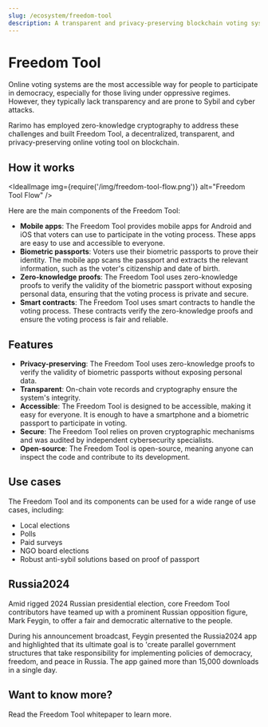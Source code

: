 ```yaml
---
slug: /ecosystem/freedom-tool
description: A transparent and privacy-preserving blockchain voting system.
---
```


# Freedom Tool

Online voting systems are the most accessible way for people to participate in democracy, especially for those living under oppressive regimes. However, they typically lack transparency and are prone to Sybil and cyber attacks.

Rarimo has employed zero-knowledge cryptography to address these challenges and built Freedom Tool, a decentralized, transparent, and privacy-preserving online voting tool on blockchain.

## How it works

<IdealImage img={require('/img/freedom-tool-flow.png')} alt="Freedom Tool Flow" />


Here are the main components of the Freedom Tool:

- **Mobile apps**: The Freedom Tool provides mobile apps for Android and iOS that voters can use to participate in the voting process. These apps are easy to use and accessible to everyone.
- **Biometric passports**: Voters use their biometric passports to prove their identity. The mobile app scans the passport and extracts the relevant information, such as the voter's citizenship and date of birth.
- **Zero-knowledge proofs**: The Freedom Tool uses zero-knowledge proofs to verify the validity of the biometric passport without exposing personal data, ensuring that the voting process is private and secure.
- **Smart contracts**: The Freedom Tool uses smart contracts to handle the voting process. These contracts verify the zero-knowledge proofs and ensure the voting process is fair and reliable.

## Features

- **Privacy-preserving**: The Freedom Tool uses zero-knowledge proofs to verify the validity of biometric passports without exposing personal data.
- **Transparent**: On-chain vote records and cryptography ensure the system's integrity.
- **Accessible**: The Freedom Tool is designed to be accessible, making it easy for everyone. It is enough to have a smartphone and a biometric passport to participate in voting.
- **Secure**: The Freedom Tool relies on proven cryptographic mechanisms and was audited by independent cybersecurity specialists.
- **Open-source**: The Freedom Tool is open-source, meaning anyone can inspect the code and contribute to its development.

## Use cases

The Freedom Tool and its components can be used for a wide range of use cases, including:

- Local elections
- Polls
- Paid surveys
- NGO board elections
- Robust anti-sybil solutions based on proof of passport

## Russia2024

Amid rigged 2024 Russian presidential election, core Freedom Tool contributors have teamed up with a prominent Russian opposition figure, Mark Feygin, to offer a fair and democratic alternative to the people.

During his <OutLink href="https://www.youtube.com/watch?v=lyEcRVhXoBY">announcement broadcast</OutLink>, Feygin presented the Russia2024 app and highlighted that its ultimate goal is to 'create parallel government structures that take responsibility for implementing policies of democracy, freedom, and peace in Russia. The app gained more than 15,000 downloads in a single day.

## Want to know more?

Read the <OutLink href="https://freedomtool.org/#/doc">Freedom Tool whitepaper</OutLink> to learn more.